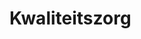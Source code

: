# Kwaliteitszorg

<!--
Vermeld alle acties bij het uitvoeren van het protocol om tot kwaliteitsvolle resultaten te komen.
Daarnaast kan ook een checklist toegevoegd worden om na te gaan of alle stappen van het veldprotocol op een correcte manier doorlopen zijn (bv. Zijn alle velden in veldformulier ingevuld, zijn alle stalen gelabeld, ...).
Indien er niet aan bepaalde kwaliteitscriteria voldaan wordt, kan er eventueel verwezen worden naar corrigerende maatregelen.
In dit onderdeel kunnen ook bepaalde interkalibratie-oefeningen vermeld worden, die bijvoorbeeld voorafgaand aan elk veldseizoen worden uitgevoerd door de gebruikers van het protocol. 
-->
